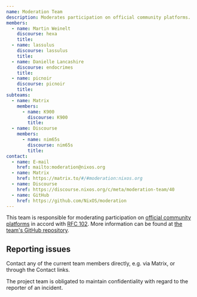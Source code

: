 ```yaml
---
name: Moderation Team
description: Moderates participation on official community platforms.
members:
  - name: Martin Weinelt
    discourse: hexa
    title:
  - name: lassulus
    discourse: lassulus
    title:
  - name: Danielle Lancashire
    discourse: endocrimes
    title:
  - name: picnoir
    discourse: picnoir
    title:
subteams:
  - name: Matrix
    members:
      - name: K900
        discourse: K900
        title:
  - name: Discourse
    members:
      - name: nim65s
        discourse: nim65s
        title:
contact:
  - name: E-mail
    href: mailto:moderation@nixos.org
  - name: Matrix
    href: https://matrix.to/#/#moderation:nixos.org
  - name: Discourse
    href: https://discourse.nixos.org/c/meta/moderation-team/40
  - name: GitHub
    href: https://github.com/NixOS/moderation
---
```


This team is responsible for moderating participation on [official community
platforms](/community/#platforms) in accord with [RFC
102](https://github.com/NixOS/rfcs/blob/master/rfcs/0102-moderation-team.md).
More information can be found at [the team's GitHub
repository](https://github.com/NixOS/moderation).

## Reporting issues

Contact any of the current team members directly, e.g. via Matrix, or through
the Contact links.

The project team is obligated to maintain confidentiality with regard to the
reporter of an incident.

